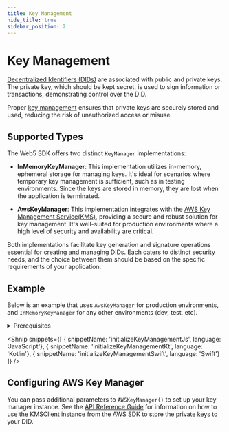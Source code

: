 ```yaml
---
title: Key Management
hide_title: true
sidebar_position: 2
---
```


<LanguageSwitcher languages="JavaScript, Kotlin, Swift" />

# Key Management

[Decentralized Identifiers (DIDs)](/docs/web5/learn/decentralized-identifiers) are associated with public and private keys.
The private key, which should be kept secret, is used to sign information or transactions, demonstrating control over the DID.

Proper [key management](https://en.wikipedia.org/wiki/Key_management) ensures that private keys are securely stored and used, reducing the risk of unauthorized access or misuse.

## Supported Types

The Web5 SDK offers two distinct `KeyManager` implementations:

* **InMemoryKeyManager**: This implementation utilizes in-memory, ephemeral storage for managing keys.
It's ideal for scenarios where temporary key management is sufficient, such as in testing environments.
Since the keys are stored in memory, they are lost when the application is terminated.

* **AwsKeyManager**: This implementation integrates with the [AWS Key Management Service(KMS)](https://docs.aws.amazon.com/kms/latest/developerguide/overview.html), providing a secure and robust solution for key management.
It's well-suited for production environments where a high level of security and availability are critical.

Both implementations facilitate key generation and signature operations essential for creating and managing DIDs. Each caters to distinct security needs, and the choice between them should be based on the specific requirements of your application.

## Example
Below is an example that uses `AwsKeyManager` for production environments, and `InMemoryKeyManager` for any other environments (dev, test, etc).

<details>
<summary>Prerequisites</summary>

**Install Packages**

<Dependencies languageDependencies={[
  { language: 'javascript', dependencies: ['@web5/dids', '@web5/crypto', '@web5/crypto-aws-kms'] },
  { language: 'maven', dependencies: ['web5-dids', 'web5-crypto'] },
  { language: 'gradle', dependencies: ['web5-dids', 'web5-crypto'] },
  { language: 'swift', dependencies: ['Web5']},
]}/> 


**Import Classes**

<Shnip snippets={[
    { snippetName: 'importKeyManagementJs', language: 'JavaScript'},
    { snippetName: 'importKeyManagementKt', language: 'Kotlin'},
    { snippetName: 'web5ImportSwift', language: 'Swift'}
]} />

</details>

<Shnip snippets={[
    { snippetName: 'initializeKeyManagementJs', language: 'JavaScript'},
    { snippetName: 'initializeKeyManagementKt', language: 'Kotlin'},
    { snippetName: 'initializeKeyManagementSwift', language: 'Swift'}
]} />

## Configuring AWS Key Manager
You can pass additional parameters to `AWSKeyManager()` to set up your key manager instance. See the [API Reference Guide](https://tbd54566975.github.io/web5-js/types/_web5_crypto_aws_kms.AwsKeyManagerParams.html) for information on how to use the KMSClient instance from the AWS SDK to store the private keys to your DID.